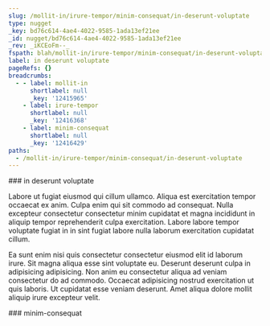 ```yaml
---
slug: /mollit-in/irure-tempor/minim-consequat/in-deserunt-voluptate
type: nugget
_key: bd76c614-4ae4-4022-9585-1ada13ef21ee
_id: nugget/bd76c614-4ae4-4022-9585-1ada13ef21ee
_rev: _iKCEoFm--_
fspath: blah/mollit-in/irure-tempor/minim-consequat/in-deserunt-voluptate.md
label: in deserunt voluptate
pageRefs: {}
breadcrumbs:
  - - label: mollit-in
      shortlabel: null
      _key: '12415965'
    - label: irure-tempor
      shortlabel: null
      _key: '12416368'
    - label: minim-consequat
      shortlabel: null
      _key: '12416429'
paths:
  - /mollit-in/irure-tempor/minim-consequat/in-deserunt-voluptate
---
```


<NuggetArea>
<Nugget slug="/mollit-in/irure-tempor/minim-consequat/in-deserunt-voluptate" type="nugget" _key="bd76c614-4ae4-4022-9585-1ada13ef21ee" _id="nugget/bd76c614-4ae4-4022-9585-1ada13ef21ee" _rev="_iKCEoFm--_" fspath="blah/mollit-in/irure-tempor/minim-consequat/in-deserunt-voluptate.md" label="in deserunt voluptate" paths="/mollit-in/irure-tempor/minim-consequat/in-deserunt-voluptate">
<NuggetBody>
### in deserunt voluptate

Labore ut fugiat eiusmod qui cillum ullamco. Aliqua est exercitation tempor occaecat ex anim. Culpa enim qui sit commodo ad consequat. Nulla excepteur consectetur consectetur minim cupidatat et magna incididunt in aliquip tempor reprehenderit culpa exercitation. Labore labore tempor voluptate fugiat in in sint fugiat labore nulla laborum exercitation cupidatat cillum.

Ea sunt enim nisi quis consectetur consectetur eiusmod elit id laborum irure. Sit magna aliqua esse sint voluptate eu. Deserunt deserunt culpa in adipisicing adipisicing. Non anim eu consectetur aliqua ad veniam consectetur do ad commodo. Occaecat adipisicing nostrud exercitation ut quis laboris. Ut cupidatat esse veniam deserunt. Amet aliqua dolore mollit aliquip irure excepteur velit.

</NuggetBody>
<Breadcrumbs>
<Crumbs>
<Crumb _key="12415965" label="mollit-in" /><Crumb _key="12416368" label="irure-tempor" /><Crumb _key="12416429" label="minim-consequat" />
</Crumbs>
</Breadcrumbs>
</Nugget>

<NuggetsInbound>
</NuggetsInbound>
<NuggetsOutbound>
</NuggetsOutbound>
</NuggetArea>
<PassagesInbound>
<Passage direction="inbound" type="passage" _key="12416429" _id="passage/12416429" _rev="_iKCEoFi--_" label="minim-consequat" passage="minim-consequat" fspath="blah/mollit-in/irure-tempor/minim-consequat" paths="/mollit-in/irure-tempor/minim-consequat" slug="/mollit-in/irure-tempor/minim-consequat">
<NuggetBody>
### minim-consequat

</NuggetBody>
<Breadcrumbs>
<Crumbs>
<Crumb _key="12415965" label="mollit-in" /><Crumb _key="12416368" label="irure-tempor" />
</Crumbs>
</Breadcrumbs>
</Passage>

</PassagesInbound>
<PassagesOutbound>
</PassagesOutbound>